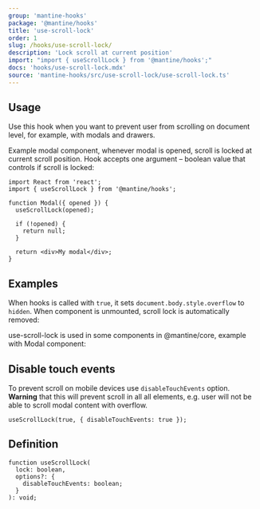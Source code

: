 ```yaml
---
group: 'mantine-hooks'
package: '@mantine/hooks'
title: 'use-scroll-lock'
order: 1
slug: /hooks/use-scroll-lock/
description: 'Lock scroll at current position'
import: "import { useScrollLock } from '@mantine/hooks';"
docs: 'hooks/use-scroll-lock.mdx'
source: 'mantine-hooks/src/use-scroll-lock/use-scroll-lock.ts'
---
```



## Usage

Use this hook when you want to prevent user from scrolling on document level,
for example, with modals and drawers.

Example modal component, whenever modal is opened, scroll is locked at current scroll position.
Hook accepts one argument – boolean value that controls if scroll is locked:

```tsx
import React from 'react';
import { useScrollLock } from '@mantine/hooks';

function Modal({ opened }) {
  useScrollLock(opened);

  if (!opened) {
    return null;
  }

  return <div>My modal</div>;
}
```

## Examples

When hooks is called with `true`, it sets `document.body.style.overflow` to `hidden`.
When component is unmounted, scroll lock is automatically removed:

<UseScrollLockDemo />

use-scroll-lock is used in some components in <GatsbyLink to="/core/getting-started/">@mantine/core</GatsbyLink>,
example with <GatsbyLink to="/core/modal/">Modal</GatsbyLink> component:

<Demo data={ModalDemos.usage} />

## Disable touch events

To prevent scroll on mobile devices use `disableTouchEvents` option.
**Warning** that this will prevent scroll in all all elements,
e.g. user will not be able to scroll modal content with overflow.

```tsx
useScrollLock(true, { disableTouchEvents: true });
```

## Definition

```tsx
function useScrollLock(
  lock: boolean,
  options?: {
    disableTouchEvents: boolean;
  }
): void;
```
